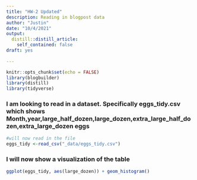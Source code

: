```yaml
---
title: "HW-2 Updated"
description: Reading in blogpost data
author: "Justin"
date: "10/4/2021"
output: 
  distill::distill_article:
    self_contained: false
draft: yes
    
---
```


```r
knitr::opts_chunk$set(echo = FALSE)
library(blogbuilder)
library(distill)
library(tidyverse)
```

### I am looking to read in a dataset. Specifically eggs_tidy.csv which shows Month,year,large_half_dozen,large_dozen,extra_large_half_dozen,extra_large_dozen eggs

```r
#will now read in the file
eggs_tidy <-read_csv("_data/eggs_tidy.csv")
```
### I will now show a visualization of the table
```r
ggplot(eggs_tidy, aes(large_dozen)) + geom_histogram()

```

